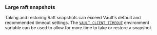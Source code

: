 ### Large raft snapshots

Taking and restoring Raft snapshots can exceed Vault's default and recommended
timeout settings. The
[`VAULT_CLIENT_TIMEOUT`](/vault/docs/commands#vault_client_timeout) environment variable can
be used to allow for more time to take or restore a snapshot.
